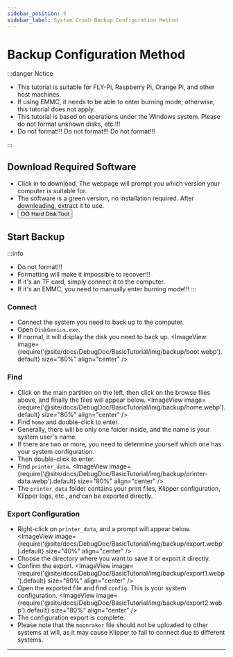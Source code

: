 ```yaml
---
sidebar_position: 5
sidebar_label: System Crash Backup Configuration Method
---
```


# Backup Configuration Method

:::danger Notice

* This tutorial is suitable for FLY-Pi, Raspberry Pi, Orange Pi, and other host machines.
* If using EMMC, it needs to be able to enter burning mode; otherwise, this tutorial does not apply.
* This tutorial is based on operations under the Windows system. Please do not format unknown disks, etc.!!!
* Do not format!!! Do not format!!! Do not format!!!

:::

## Download Required Software

* Click in to download. The webpage will prompt you which version your computer is suitable for.
* The software is a green version, no installation required. After downloading, extract it to use.
* <Button variant="contained" disableElevation component="a" rel="noopener" href="https://www.diskgenius.cn/download.php">DG Hard Disk Tool</Button>

## Start Backup

:::info
* Do not format!!!
* Formatting will make it impossible to recover!!!
* If it's an TF card, simply connect it to the computer.
* If it's an EMMC, you need to manually enter burning mode!!!
:::

### Connect
* Connect the system you need to back up to the computer.
* Open `DiskGenius.exe`.
* If normal, it will display the disk you need to back up.
    <ImageView image={require('@site/docs/DebugDoc/BasicTutorial/img/backup/boot.webp').default} size="80%" align="center" />

### Find
* Click on the main partition on the left, then click on the browse files above, and finally the files will appear below.
    <ImageView image={require('@site/docs/DebugDoc/BasicTutorial/img/backup/home.webp').default} size="80%" align="center" />
* Find `home` and double-click to enter.
* Generally, there will be only one folder inside, and the name is your system user's name.
* If there are two or more, you need to determine yourself which one has your system configuration.
* Then double-click to enter.
* Find `printer_data`.
    <ImageView image={require('@site/docs/DebugDoc/BasicTutorial/img/backup/printer-data.webp').default} size="80%" align="center" />
* The `printer_data` folder contains your print files, Klipper configuration, Klipper logs, etc., and can be exported directly.

### Export Configuration
* Right-click on `printer_data`, and a prompt will appear below.
    <ImageView image={require('@site/docs/DebugDoc/BasicTutorial/img/backup/export.webp').default} size="40%" align="center" />
* Choose the directory where you want to save it or export it directly.
* Confirm the export.
    <ImageView image={require('@site/docs/DebugDoc/BasicTutorial/img/backup/export1.webp').default} size="80%" align="center" />
* Open the exported file and find `config`. This is your system configuration.
    <ImageView image={require('@site/docs/DebugDoc/BasicTutorial/img/backup/export2.webp').default} size="80%" align="center" />
* The configuration export is complete.
* Please note that the `moonraker` file should not be uploaded to other systems at will, as it may cause Klipper to fail to connect due to different systems.
  

---

